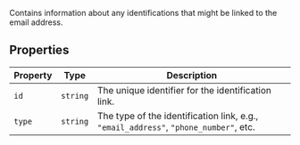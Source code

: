 Contains information about any identifications that might be linked to the email address.

## Properties

| Property                 | Type     | Description                                                                          |
| ------------------------ | -------- | ------------------------------------------------------------------------------------ |
| <a id="id"></a> `id`     | `string` | The unique identifier for the identification link.                                   |
| <a id="type"></a> `type` | `string` | The type of the identification link, e.g., `"email_address"`, `"phone_number"`, etc. |
